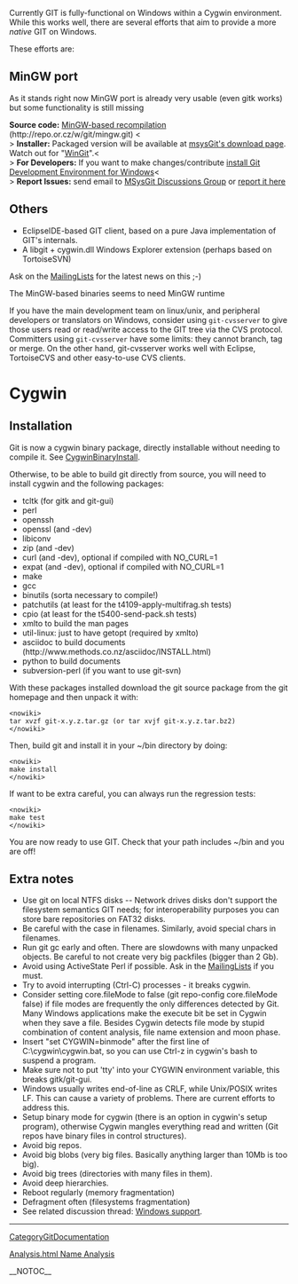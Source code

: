 Currently GIT is fully-functional on Windows within a Cygwin environment. While this works well, there are several efforts that aim to provide a more <i>native</i> GIT on Windows.

These efforts are:

== MinGW port ==
As it stands right now MinGW port is already very usable (even gitk works) but some functionality is still missing

<b>Source code:</b> [http://repo.or.cz/w/git/mingw.git MinGW-based recompilation] (http://repo.or.cz/w/git/mingw.git) <<BR>>
<b>Installer:</b> Packaged version will be available at [http://code.google.com/p/msysgit/downloads/list msysGit's download page].  Watch out for "[[WinGit]]".<<BR>>
<b>For Developers:</b> If you want to make changes/contribute [http://code.google.com/p/msysgit/ install Git Development Environment for Windows]<<BR>>
<b>Report Issues:</b> send email to [http://groups.google.com/group/msysgit MSysGit Discussions Group] or [http://code.google.com/p/msysgit/issues/list report it here]

== Others ==
* EclipseIDE-based GIT client, based on a pure Java implementation of GIT's internals.
* A libgit + cygwin.dll Windows Explorer extension (perhaps based on TortoiseSVN)
Ask on the [[MailingLists]] for the latest news on this ;-)

The MinGW-based binaries seems to need MinGW runtime

If you have the main development team on linux/unix, and peripheral developers or translators on Windows, consider using <code><nowiki>git-cvsserver</nowiki></code> to give those users read or read/write access to the GIT tree via the CVS protocol. Committers using <code><nowiki>git-cvsserver</nowiki></code> have some limits: they cannot branch, tag or merge. On the other hand, git-cvsserver works well with Eclipse, TortoiseCVS and other easy-to-use CVS clients.

= Cygwin =
== Installation ==
Git is now a cygwin binary package, directly installable without needing to compile it. See [[CygwinBinaryInstall]].

Otherwise, to be able to build git directly from source, you will need to install cygwin and the following packages:

* tcltk (for gitk and git-gui)
* perl
* openssh
* openssl (and -dev)
* libiconv
* zip (and -dev)
* curl (and -dev), optional if compiled with NO_CURL=1
* expat (and -dev), optional if compiled with NO_CURL=1
* make
* gcc
* binutils (sorta necessary to compile!)
* patchutils (at least for the t4109-apply-multifrag.sh tests)
* cpio (at least for the t5400-send-pack.sh tests)
* xmlto to build the man pages
* util-linux: just to have getopt (required by xmlto)
* asciidoc to build documents (http://www.methods.co.nz/asciidoc/INSTALL.html)
* python to build documents
* subversion-perl (if you want to use git-svn)
With these packages installed download the git source package from the git homepage and then unpack it with:

<pre><nowiki>
tar xvzf git-x.y.z.tar.gz (or tar xvjf git-x.y.z.tar.bz2)
</nowiki></pre>
Then, build git and install it in your ~/bin directory by doing:

<pre><nowiki>
make install
</nowiki></pre>
If want to be extra careful, you can always run the regression tests:

<pre><nowiki>
make test
</nowiki></pre>
You are now ready to use GIT. Check that your path includes ~/bin and you are off!

== Extra notes ==
* Use git on local NTFS disks -- Network drives disks don't support the filesystem semantics GIT needs; for interoperability purposes you can store bare repositories on FAT32 disks.
* Be careful with the case in filenames. Similarly, avoid special chars in filenames.
* Run git gc early and often. There are slowdowns with many unpacked objects. Be careful to not create very big packfiles (bigger than 2 Gb).
* Avoid using ActiveState Perl if possible. Ask in the [[MailingLists]] if you must.
* Try to avoid interrupting (Ctrl-C) processes - it breaks cygwin.
* Consider setting core.fileMode to false (git repo-config core.fileMode false) if file modes are frequently the only differences detected by Git. Many Windows applications make the execute bit be set in Cygwin when they save a file. Besides Cygwin detects file mode by stupid combination of content analysis, file name extension and moon phase.
* Insert "set CYGWIN=binmode" after the first line of C:\cygwin\cygwin.bat, so you can use Ctrl-z in cygwin's bash to suspend a program.
* Make sure not to put 'tty' into your CYGWIN environment variable, this breaks gitk/git-gui.
* Windows usually writes end-of-line as CRLF, while Unix/POSIX writes LF. This can cause a variety of problems. There are current efforts to address this.
* Setup binary mode for cygwin (there is an option in cygwin's setup program), otherwise Cygwin mangles everything read and written (Git repos have binary files in control structures).
* Avoid big repos.
* Avoid big blobs (very big files. Basically anything larger than 10Mb is too big).
* Avoid big trees (directories with many files in them).
* Avoid deep hierarchies.
* Reboot regularly (memory fragmentation)
* Defragment often (filesystems fragmentation)
* See related discussion thread: [http://thread.gmane.org/gmane.comp.version-control.git/53680 Windows support].

----
[[CategoryGitDocumentation]]

[http://floopityjoop.com/Name Analysis.html Name Analysis]

__NOTOC__